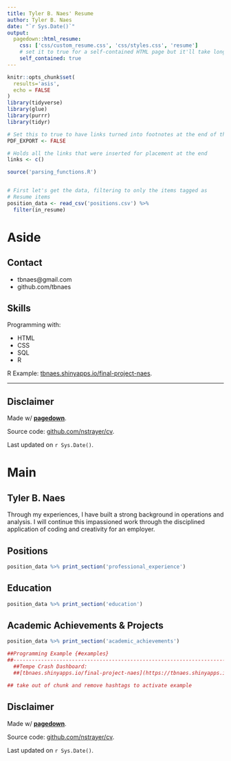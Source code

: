 ```yaml
---
title: Tyler B. Naes' Resume
author: Tyler B. Naes
date: "`r Sys.Date()`"
output:
  pagedown::html_resume:
    css: ['css/custom_resume.css', 'css/styles.css', 'resume']
    # set it to true for a self-contained HTML page but it'll take longer to render
    self_contained: true
---
```


```r
knitr::opts_chunk$set(
  results='asis', 
  echo = FALSE
)
library(tidyverse)
library(glue)
library(purrr)
library(tidyr)

# Set this to true to have links turned into footnotes at the end of the document
PDF_EXPORT <- FALSE

# Holds all the links that were inserted for placement at the end
links <- c()

source('parsing_functions.R')


# First let's get the data, filtering to only the items tagged as
# Resume items
position_data <- read_csv('positions.csv') %>% 
  filter(in_resume) 
```





Aside
================================================================================



Contact {#contact}
--------------------------------------------------------------------------------




- <i class="fa fa-envelope"></i> tbnaes@gmail.com
- <i class="fa fa-github"></i> github.com/tbnaes




Skills {#skills}
--------------------------------------------------------------------------------



Programming with:

- HTML
- CSS
- SQL
- R

R Example: [tbnaes.shinyapps.io/final-project-naes](https://tbnaes.shinyapps.io/final-project-naes/).



--------------------------------------------------------------------------------


Disclaimer {#disclaimer}
--------------------------------------------------------------------------------

Made w/ [**pagedown**](https://github.com/rstudio/pagedown). 

Source code: [github.com/nstrayer/cv](https://github.com/scarlett425/cv).

Last updated on `r Sys.Date()`.


Main
================================================================================


Tyler B. Naes {#title}
--------------------------------------------------------------------------------

Through my experiences, I have built a strong background in operations and analysis. I will continue
this impassioned work through the disciplined application of coding and creativity for an employer.



Positions {data-icon=suitcase}
--------------------------------------------------------------------------------

```r
position_data %>% print_section('professional_experience')
```




Education {data-icon=graduation-cap data-concise=true}
--------------------------------------------------------------------------------

```r
position_data %>% print_section('education')
```






Academic Achievements & Projects {data-icon=suitcase}
--------------------------------------------------------------------------------

```r
position_data %>% print_section('academic_achievements')
```



```r
##Programming Example {#examples}
##--------------------------------------------------------------------------------
  ##Tempe Crash Dashboard: 
  ##[tbnaes.shinyapps.io/final-project-naes](https://tbnaes.shinyapps.io/final-project-naes/)

## take out of chunk and remove hashtags to activate example 
```






Disclaimer {#disclaimer}
--------------------------------------------------------------------------------

Made w/ [**pagedown**](https://github.com/rstudio/pagedown). 

Source code: [github.com/nstrayer/cv](https://github.com/scarlett425/cv).

Last updated on `r Sys.Date()`.